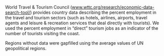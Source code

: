 World Travel & Tourism Council ([www.wttc.org/research/economic-data-search-tool/](www.wttc.org/research/economic-data-search-tool/)) provides country data describing the percent employment in the travel and tourism sectors (such as hotels, airlines, airports, travel agents and leisure & recreation services that deal directly with tourists).  We used the percent employment in "direct" tourism jobs as an indicator of the number of tourists visiting the coast.

Regions without data were gapfilled using the average values of UN geopolitical regions.